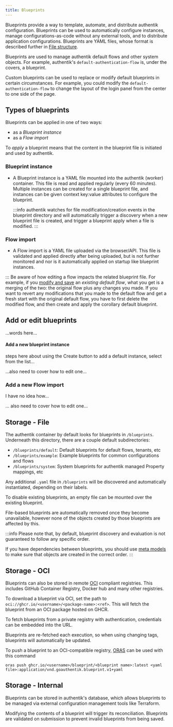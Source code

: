 ```yaml
---
title: Blueprints
---
```


Blueprints provide a way to template, automate, and distribute authentik configuration. Blueprints can be used to automatically configure instances, manage configurations-as-code without any external tools, and to distribute application configurations. Blueprints are YAML files, whose format is described further in [File structure](./v1/structure).

Blueprints are used to manage authentik default flows and other system objects. For example, authentik's `default-authentication-flow` is, under the covers, a blueprint.

Custom blueprints can be used to replace or modify default blueprints in certain circumstances. For example, you could modify the `default-authentication-flow` to change the layout of the login panel from the center to one side of the page.

## Types of blueprints

Blueprints can be applied in one of two ways:

- as a _Blueprint instance_
- as a _Flow import_

To _apply_ a blueprint means that the content in the blueprint file is initiated and used by authentik.

### Blueprint instance

- A Blueprint instance is a YAML file mounted into the authentik (worker) container. This file is read and applied regularly (every 60 minutes). Multiple instances can be created for a single blueprint file, and instances can be given context key:value attributes to configure the blueprint.

    :::info
    authentik watches for file modification/creation events in the blueprint directory and will automatically trigger a discovery when a new blueprint file is created, and trigger a blueprint apply when a file is modified.
    :::

### Flow import

- A Flow import is a YAML file uploaded via the browser/API. This file is validated and applied directly after being uploaded, but is not further monitored and nor is it automatically applied on startup like blueprint instances.

:::
Be aware of how editing a flow impacts the related blueprint file. For example, if you [modify and save](../../add-secure-apps/flows-stages/flow/#flow-configuration-options) an _existing default flow_, what you get is a merging of the two: the original flow plus any changes you made. If you want to revert any modifications that you made to the default flow and get a fresh start with the original default flow, you have to first delete the modified flow, and then create and apply the corollary default blueprint.

## Add or edit blueprints

...words here...

#### Add a new blueprint instance

steps here about using the Create button to add a default instance, select from the list...

...also need to cover how to edit one...


### Add a new Flow import

I have no idea how...

... also need to cover how to edit one...

## Storage - File

The authentik container by default looks for blueprints in `/blueprints`. Underneath this directory, there are a couple default subdirectories:

- `/blueprints/default`: Default blueprints for default flows, tenants, etc
- `/blueprints/example`: Example blueprints for common configurations and flows
- `/blueprints/system`: System blueprints for authentik managed Property mappings, etc

Any additional `.yaml` file in `/blueprints` will be discovered and automatically instantiated, depending on their labels.

To disable existing blueprints, an empty file can be mounted over the existing blueprint.

File-based blueprints are automatically removed once they become unavailable, however none of the objects created by those blueprints are affected by this.

:::info
Please note that, by default, blueprint discovery and evaluation is not guaranteed to follow any specific order.

If you have dependencies between blueprints, you should use [meta models](./v1/meta#authentik_blueprintsmetaapplyblueprint) to make sure that objects are created in the correct order.
:::

## Storage - OCI

Blueprints can also be stored in remote [OCI](https://opencontainers.org/) compliant registries. This includes GitHub Container Registry, Docker hub and many other registries.

To download a blueprint via OCI, set the path to `oci://ghcr.io/<username>/<package-name>:<ref>`. This will fetch the blueprint from an OCI package hosted on GHCR.

To fetch blueprints from a private registry with authentication, credentials can be embedded into the URL.

Blueprints are re-fetched each execution, so when using changing tags, blueprints will automatically be updated.

To push a blueprint to an OCI-compatible registry, [ORAS](https://oras.land/) can be used with this command

```
oras push ghcr.io/<username>/blueprint/<blueprint name>:latest <yaml file>:application/vnd.goauthentik.blueprint.v1+yaml
```

## Storage - Internal

Blueprints can be stored in authentik's database, which allows blueprints to be managed via external configuration management tools like Terraform.

Modifying the contents of a blueprint will trigger its reconciliation. Blueprints are validated on submission to prevent invalid blueprints from being saved.
